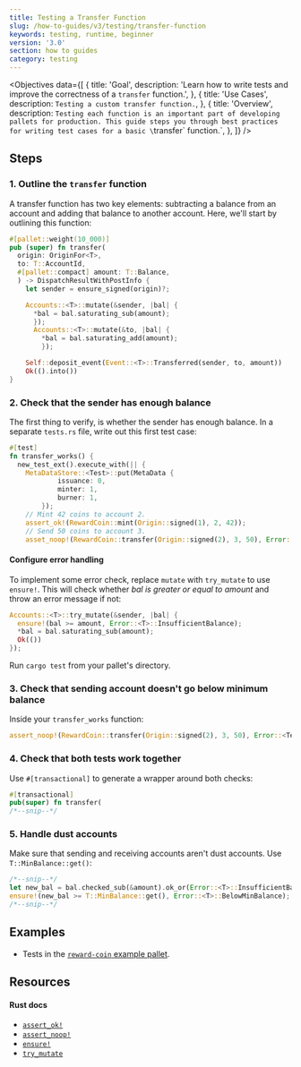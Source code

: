 ```yaml
---
title: Testing a Transfer Function
slug: /how-to-guides/v3/testing/transfer-function
keywords: testing, runtime, beginner
version: '3.0'
section: how to guides
category: testing
---
```


<Objectives
  data={[
    {
      title: 'Goal',
      description:
        'Learn how to write tests and improve the correctness of a `transfer` function.',
    },
    {
      title: 'Use Cases',
      description: `Testing a custom transfer function.`,
    },
    {
      title: 'Overview',
      description: `Testing each function is an important part of developing pallets for production.
      This guide steps you through best practices for writing test cases for a basic \`transfer\` function.`,
    },
  ]}
/>

## Steps

### 1. Outline the `transfer` function

A transfer function has two key elements: subtracting a balance from an account and adding that
balance to another account.
Here, we'll start by outlining this function:

```rust
#[pallet::weight(10_000)]
pub (super) fn transfer(
  origin: OriginFor<T>,
  to: T::AccountId,
  #[pallet::compact] amount: T::Balance,
  ) -> DispatchResultWithPostInfo {
    let sender = ensure_signed(origin)?;

    Accounts::<T>::mutate(&sender, |bal| {
      *bal = bal.saturating_sub(amount);
      });
      Accounts::<T>::mutate(&to, |bal| {
        *bal = bal.saturating_add(amount);
        });

    Self::deposit_event(Event::<T>::Transferred(sender, to, amount))
    Ok(().into())
}
```

### 2. Check that the sender has enough balance

The first thing to verify, is whether the sender has enough balance.
In a separate `tests.rs` file, write out this first test case:

```rust
#[test]
fn transfer_works() {
  new_test_ext().execute_with(|| {
    MetaDataStore::<Test>::put(MetaData {
			issuance: 0,
			minter: 1,
			burner: 1,
		});
    // Mint 42 coins to account 2.
    assert_ok!(RewardCoin::mint(Origin::signed(1), 2, 42));
    // Send 50 coins to account 3.
    asset_noop!(RewardCoin::transfer(Origin::signed(2), 3, 50), Error::<T>::InsufficientBalance);
```

#### Configure error handling

To implement some error check, replace `mutate` with `try_mutate` to use `ensure!`.
This will check whether _bal is greater or equal to amount_ and throw an error message if not:

```rust
Accounts::<T>::try_mutate(&sender, |bal| {
  ensure!(bal >= amount, Error::<T>::InsufficientBalance);
  *bal = bal.saturating_sub(amount);
  Ok(())
});
```

Run `cargo test` from your pallet's directory.

### 3. Check that sending account doesn't go below minimum balance

Inside your `transfer_works` function:

```rust
assert_noop!(RewardCoin::transfer(Origin::signed(2), 3, 50), Error::<Test>::InsufficientBalance);
```

### 4. Check that both tests work together

Use `#[transactional]` to generate a wrapper around both checks:

```rust
#[transactional]
pub(super) fn transfer(
/*--snip--*/
```

### 5. Handle dust accounts

Make sure that sending and receiving accounts aren't dust accounts. Use `T::MinBalance::get()`:

```rust
/*--snip--*/
let new_bal = bal.checked_sub(&amount).ok_or(Error::<T>::InsufficientBalance)?;
ensure!(new_bal >= T::MinBalance::get(), Error::<T>::BelowMinBalance);
/*--snip--*/
```

## Examples

- Tests in the [`reward-coin` example pallet](https://github.com/substrate-developer-hub/substrate-how-to-guides/blob/main/example-code/template-node/pallets/reward-coin/src/tests.rs).

## Resources

#### Rust docs

- [`assert_ok!`](/rustdocs/latest/frame_support/macro.assert_ok.html)
- [`assert_noop!`](/rustdocs/latest/frame_support/macro.assert_noop.html)
- [`ensure!`](/rustdocs/latest/frame_support/macro.ensure.html)
- [`try_mutate`](/rustdocs/latest/frame_support/storage/trait.StorageMap.html#tymethod.try_mutate)
